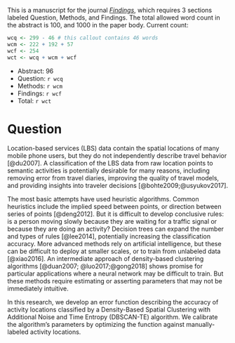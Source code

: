:::{.callout-note}
This is a manuscript for the journal [*Findings*](https://findingspress.org),
which requires 3 sections labeled Question, Methods, and Findings. The total 
allowed word count in the abstract is 100, and 1000 in the paper body. Current 
count:

```r
wcq <- 299 - 46 # this callout contains 46 words
wcm <- 222 + 192 + 57
wcf <- 254
wct <- wcq + wcm + wcf
```

  - Abstract: 96
  - Question: `r wcq`
  - Methods: `r wcm`
  - Findings: `r wcf`
  - Total: `r wct`
:::
# Question

Location-based services (LBS) data contain the spatial locations of many mobile
phone users, but they do not independently describe travel behavior [@du2007]. A 
classification of the LBS data from raw location points to semantic activities
is potentially desirable for many reasons, including removing error from travel diaries, 
improving the quality of travel models, and providing insights into
traveler decisions [@bohte2009;@usyukov2017]. 

The most basic attempts have used heuristic algorithms. 
Common heuristics include the implied speed between points, or 
direction between series of points [@deng2012].
But it is difficult to develop conclusive rules: is a person moving 
slowly because they are waiting for a traffic signal or because they are doing an activity?
Decision trees can expand the number and types of rules
[@lee2014], potentially increasing the classification accuracy.
More advanced methods rely on artificial intelligence, but these can be
difficult to deploy at smaller scales, or to train from unlabeled data
[@xiao2016]. An intermediate approach of density-based clustering algorithms
[@duan2007; @luo2017;@gong2018] shows promise for
particular applications where a neural network may be difficult to
train. But these methods require estimating or asserting
parameters that may not be immediately intuitive.

In this research, we develop an error function describing the accuracy of activity
locations classified by a Density-Based Spatial Clustering with Additional Noise
and Time Entropy (DBSCAN-TE) algorithm. We calibrate the algorithm's parameters
by optimizing the function against manually-labeled activity locations.
